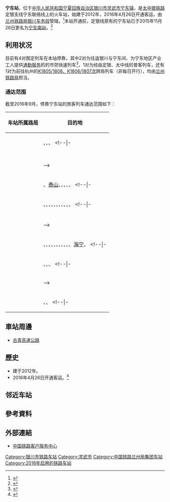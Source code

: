 {{Expand|time=2016-09-11T13:58:19+00:00}}
{{Distinguish|南京东站}}
{{Infobox China railway station
|车站名称 = 宁东站
|图片 = 
|图片介绍 = 
|其他名称 = 
|车站拼音 = Ningdong
|英文名称 = Ningdong Railway Station
|车站代码 = 65321<ref>{{cite web|url=http://hyfw.12306.cn/hyinfo/action/FwcszsAction_index?type=1|title=营业站服务信息查询|publisher=[[中国铁路客户服务中心|中国铁路客户服务中心]]|accessdate=2016-12-30|archive-date=2016-11-06|archive-url=https://web.archive.org/web/20161106075157/http://hyfw.12306.cn/hyinfo/action/FwcszsAction_index?type=1|dead-url=no}}</ref>
|电报码 = NOJ
|拼音码 = NDO
|始建时间 = 2012年
|开通运营 = 2016年4月26日（客运）
|车站位置 = [[宁夏回族自治区|宁夏回族自治区]][[银川市|银川市]][[灵武市|灵武市]][[宁东镇|宁东镇]]
|坐标 = {{coord|38.146252|N|106.542551|E|display=inline,title}}
|归属 = [[兰州铁路局|兰州铁路局]][[银川车务段|银川车务段]]<ref name="new_station"/>
|线路 = 宁东联络线
|车站等级 = [[三等站_(中铁)|三等站]]
|使用状态 = 
|月台数目 = 
|股道数目 = 
}}
'''宁东站'''，位于[[中华人民共和国|中华人民共和国]][[宁夏回族自治区|宁夏回族自治区]][[银川市|银川市]][[灵武市|灵武市]][[宁东镇|宁东镇]]，是[[太中银铁路|太中银铁路]]定银支线宁东联络线上的火车站，始建于2012年，2016年4月26日开通客运，由[[兰州铁路局|兰州铁路局]][[银川车务段|银川车务段]]管辖。<ref>{{Cite web |url=http://search.huochepiao.com/huochezhan/jieshao/4216.htm |title=宁东火车站介绍 |accessdate=2016-09-11 |archive-date=2017-01-11 |archive-url=https://web.archive.org/web/20170111182624/http://search.huochepiao.com/huochezhan/jieshao/4216.htm |dead-url=no }}</ref>本站开通前，定银线原有的宁东站已于2015年11月26日更名为[[宁东南站|宁东南站]]。<ref>{{cite journal|author=[[中国铁路总公司|中国铁路总公司]]|title=铁总运电〔2015〕238号 中国铁路总公司关于部分车站命名的更名的通知|journal=铁路客货运输专刊|year=2015|issue=6|publisher=中国铁道出版社|pages=191}}</ref>

== 利用状况 ==
目前有4对图定列车在本站停靠，其中2对为往返银川与宁东间、为宁东地区产业工人提供[[通勤铁路|通勤服务]]的的市郊快速列车<ref>{{cite news|author=梁莉薇|url=http://www.ycen.com.cn/2014news/guanzhu/201604/t20160427_459610.html|title=“丝路驿站－宁东号”完美体验之旅|publisher=[[银川日报|银川日报]]|date=2016-04-27|accessdate=2016-09-23|archive-url=https://web.archive.org/web/20160924014401/http://www.ycen.com.cn/2014news/guanzhu/201604/t20160427_459610.html|archive-date=2016-09-24|dead-url=yes}}</ref>，1对为经由定银、太中线的普客列车，还有1对为前往杭州的[[K1805/1808、K1806/1807次列车|K1805/1808、K1806/1807次]]跨局列车（非每日开行），均由[[兰州铁路局|兰州铁路局]]担当。

=== 通达范围 ===
截至2016年9月，停靠宁东站的旅客列车通达范围如下：
{| class="wikitable sortable" style="font-size: 90%"
!车站所属路局
!目的地
|-
|<center>{{sort|Beijing|[[北京铁路局|北京铁路局]]}}
|{{站|石家庄北}}、{{站|辛集}}、{{站|衡水}}、{{站|德州}}
<!--|-
|<center>{{sort|Chengdu|[[成都铁路局|成都铁路局]]}}
|{{站|}}
|-
|<center>{{sort|Guangzhou|[[广州铁路（集团）公司|广州铁路集团]]}}
|{{站|}}
|-
|<center>{{sort|Harbin|[[哈尔滨铁路局|哈尔滨铁路局]]}}
|{{站|}}
|-
|<center>{{sort|Hohhot|[[呼和浩特铁路局|呼和浩特铁路局]]}}
|{{站|}}-->
|-
|<center>{{sort|Jinan|[[济南铁路局|济南铁路局]]}}
|{{站|平原}}、[[泰山站_(泰安)|泰山]]、{{站|磁窑}}、{{站|兖州}}、{{站|邹城}}、{{站|滕州}}、{{站|枣庄西}}
<!--|-
|<center>{{sort|Kunming|[[昆明铁路局|昆明铁路局]]}}
|{{站|}}-->
|-
|<center>{{sort|Lanzhou|[[兰州铁路局|兰州铁路局]]}}
|{{站|宁东南}}、{{站|盐池}}、{{站|定边}}、{{站|太阳山}}、{{站|红寺堡}}、{{站|中宁东}}、{{站|黄羊湾}}、{{站|柳家庄}}、{{站|中卫}}、{{站|灵武}}、{{站|银川南}}、{{站|银川}}
<!--|-
|<center>{{sort|Nanchang|[[南昌铁路局|南昌铁路局]]}}
|{{站|}}
|-
|<center>{{sort|Nanning|[[南宁铁路局|南宁铁路局]]}}
|{{站|}}
|-
|<center>{{sort|Qingzang|[[青藏铁路公司|青藏铁路公司]]}}
|{{站|}}-->
|-
|<center>{{sort|Shanghai|[[上海铁路局|上海铁路局]]}}
|{{站|徐州}}、{{站|宿州}}、{{站|蚌埠}}、{{站|明光}}、{{站|滁州北}}、{{站|南京}}、{{站|常州}}、{{站|无锡}}、{{站|苏州}}、{{站|上海南}}、{{站|嘉兴}}、[[海宁站_(中国)|海宁]]、{{站|杭州}}
<!--|-
|<center>{{sort|Shenyang|[[沈阳铁路局|沈阳铁路局]]}}
|{{站|}}-->
|-
|<center>{{sort|Taiyuan|[[太原铁路局|太原铁路局]]}}
|{{站|吕梁}}、{{站|汾阳}}、{{站|文水}}、{{站|太原}}
<!--|-
|<center>{{sort|Urumqi|[[乌鲁木齐铁路局|乌鲁木齐铁路局]]}}
|{{站|}}
|-
|<center>{{sort|Wuhan|[[武汉铁路局|武汉铁路局]]}}
|{{站|}}-->
|-
|<center>{{sort|Xi'an|[[西安铁路局|西安铁路局]]}}
|{{站|靖边}}、{{站|子洲}}、{{站|绥德}}
<!--|-
|<center>{{sort|Zhengzhou|[[郑州铁路局|郑州铁路局]]}}
|{{站|}}-->
|}

==車站周邊==
* [[古青高速公路|古青高速公路]]

==歷史==
* 建于2012年。
* 2016年4月26日开通客运。<ref name="new_station">{{cite news|url=http://gs.people.com.cn/n2/2016/0511/c210563-28311019.html|title=兰铁银川车务段“新”车站 “新”营销力拓客运“新”市场|publisher=[[人民网|人民网]]-甘肃频道|date=2016-05-11|accessdate=2016-09-12|archive-date=2017-01-11|archive-url=https://web.archive.org/web/20170111121447/http://gs.people.com.cn/n2/2016/0511/c210563-28311019.html|dead-url=yes}}</ref>

== 邻近车站 ==
{{start rail box|[[File:China_Railways.svg|16px]] [[中国铁路|中国铁路]]}}
{{s-inop|[[宁东南站|宁东南站]]|定银线{{站|定边}}方向}}
{{s-line|宁东联络线<br />← 11km 宁东站 20km →}}
{{s-inop|[[灵武站|灵武站]]|定银线{{站|银川}}方向}}
{{end box}}

==參考資料==
{{reflist}}

==外部連結==
* [http://www.12306.cn/mormhweb/ 中国铁路客户服务中心]{{Wayback|url=http://www.12306.cn/mormhweb/ |date=20180205163941 }}

{{太中银铁路}}
{{DEFAULTSORT:Ningdong Railway Station}}
[[Category:银川市铁路车站|Category:银川市铁路车站]]
[[Category:灵武市|Category:灵武市]]
[[Category:中国铁路兰州局集团车站|Category:中国铁路兰州局集团车站]]
[[Category:2016年启用的铁路车站|Category:2016年启用的铁路车站]]